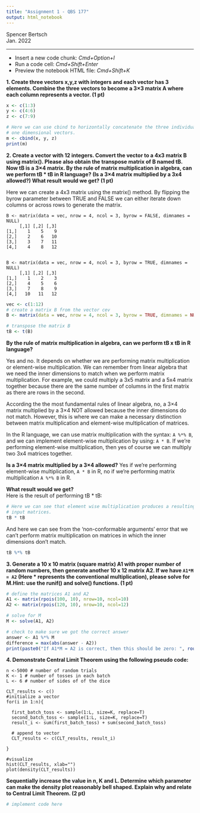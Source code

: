 ```yaml
---
title: "Assignment 1 - QBS 177"
output: html_notebook
---
```


Spencer Bertsch  
Jan. 2022

------------

* Insert a new code chunk: *Cmd+Option+I*
* Run a code cell: *Cmd+Shift+Enter*
* Preview the notebook HTML file: *Cmd+Shift+K*


**1.  Create three vectors  x,y,z  with integers and each vector has 3 elements. Combine the three vectors to become a 3×3 matrix  A  where each column represents a vector. (1 pt)**
```r
x <- c(1:3)
y <- c(4:6)
z <- c(7:9)

# Here we can use cbind to horizontally concatenate the three individual 
# one dimensional vectors. 
m <- cbind(x, y, z)
print(m)
```


**2. Create a vector with 12 integers. Convert the vector to a 4x3 matrix  B  using  matrix(). Please also obtain the transpose matrix of  B  named  tB. Now  tB  is a 3×4 matrix. By the rule of matrix multiplication in algebra, can we perform  tB \* tB  in R language? (Is a 3×4 matrix multiplied by a 3x4 allowed?) What result would we get? (1 pt)**


Here we can create a 4x3 matrix using the matrix() method. By flipping the byrow parameter between TRUE 
and FALSE we can either iterate down columns or across rows to generate the matrix. 
```
B <- matrix(data = vec, nrow = 4, ncol = 3, byrow = FALSE, dimnames = NULL)
     [,1] [,2] [,3]
[1,]    1    5    9
[2,]    2    6   10
[3,]    3    7   11
[4,]    4    8   12


B <- matrix(data = vec, nrow = 4, ncol = 3, byrow = TRUE, dimnames = NULL)
     [,1] [,2] [,3]
[1,]    1    2    3
[2,]    4    5    6
[3,]    7    8    9
[4,]   10   11   12
```


```r
vec <- c(1:12)
# create a matrix B from the vector cev
B <- matrix(data = vec, nrow = 4, ncol = 3, byrow = TRUE, dimnames = NULL)

# transpose the matrix B
tB <- t(B)

```

**By the rule of matrix multiplication in algebra, can we perform  tB x tB  in R language?**

Yes and no. It depends on whether we are performing matrix multiplication or element-wise multiplication. 
We can remember from linear algebra that we need the inner dimensions to match when we 
perform matrix multiplication. For example, we could multiply a 3x5 matrix and a 5x4 matrix 
together because there are the same number of columns in the first matrix as there are rows in 
the second. 

According the the most fundamental rules of linear algebra, no, a 3×4 matrix multiplied by a 3×4 
NOT allowed because the inner dimensions do not match. However, this is where we can make a necessary
distinction between matrix multiplication and element-wise multiplication of matrices. 

In the R language, we can use matrix multiplication with the syntax: `A %*% B`, and we can implement 
element-wise multiplication by using: `A * B`. If we're performing element-wise multiplication, then 
yes of course we can multiply two 3x4 matrices together. 

**Is a 3×4 matrix multiplied by a 3×4 allowed?** Yes if we're performing element-wise multiplication, `A * B` in R,
no if we're performing matrix multiplication `A %*% B` in R. 

**What result would we get?**  
Here is the result of performing tB * tB:
```r
# Here we can see that element wise multiplication produces a resulting matrix as the 
# input matrices. 
tB * tB
```

And here we can see from the 'non-conformable arguments' error that we can't perform matrix multiplication on matrices in which the inner dimensions don't match. 
```r
tB %*% tB
```

**3. Generate a 10 x 10 matrix (square matrix)  A1  with proper number of random numbers, then generate another 10 x 12 matrix  A2. If we have  `A1*M = A2`  (Here * represents the conventional multiplication), please solve for  M.Hint: use the  runif()  and  solve()  functions. (1 pt)**

```r
# define the matrices A1 and A2
A1 <- matrix(rpois(100, 10), nrow=10, ncol=10)
A2 <- matrix(rpois(120, 10), nrow=10, ncol=12)

# solve for M
M <- solve(A1, A2)

# check to make sure we got the correct answer
answer <- A1 %*% M
difference = max(abs(answer - A2))
print(paste0("If A1*M = A2 is correct, then this should be zero: ", round(difference, 3)))
```


**4. Demonstrate Central Limit Theorem using the following pseudo code:**
```
n <-5000 # number of random trials
K <- 1 # number of tosses in each batch
L <- 6 # number of sides of of the dice

CLT_results <- c()
#initialize a vector
for(i in 1:n){

  first_batch_toss <- sample(1:L, size=K, replace=T)
  second_batch_toss <- sample(1:L, size=K, replace=T)
  result_i <- sum(first_batch_toss) + sum(second_batch_toss)
  
  # append to vector
  CLT_results <- c(CLT_results, result_i)

}

#visualize
hist(CLT_results, xlab="")
plot(density(CLT_results)) 
```
**Sequentially increase the value in n, K and L. Determine which parameter can make the density plot reasonably bell shaped.  Explain why and relate to Central Limit Theorem. (2 pt)**


```r
# implement code here
```


